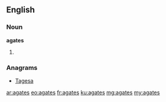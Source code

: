 ==English==

===Noun===
'''agates'''

# {{plural of|agate}}

===Anagrams===
* [[Tagesa#English|Tagesa]]

[[ar:agates]]
[[eo:agates]]
[[fr:agates]]
[[ku:agates]]
[[mg:agates]]
[[my:agates]]